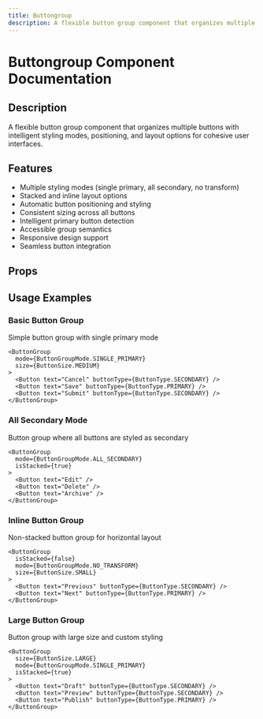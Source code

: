 ```yaml
---
title: Buttongroup
description: A flexible button group component that organizes multiple buttons with intelligent styling modes, positioning, and layout options for cohesive user interfaces.
---
```



# Buttongroup Component Documentation

## Description
A flexible button group component that organizes multiple buttons with intelligent styling modes, positioning, and layout options for cohesive user interfaces.

## Features
- Multiple styling modes (single primary, all secondary, no transform)
- Stacked and inline layout options
- Automatic button positioning and styling
- Consistent sizing across all buttons
- Intelligent primary button detection
- Accessible group semantics
- Responsive design support
- Seamless button integration

## Props

<BlendTypeTable componentMeta={buttongroupMeta} />

## Usage Examples

### Basic Button Group
Simple button group with single primary mode

```tsx
<ButtonGroup 
  mode={ButtonGroupMode.SINGLE_PRIMARY}
  size={ButtonSize.MEDIUM}
>
  <Button text="Cancel" buttonType={ButtonType.SECONDARY} />
  <Button text="Save" buttonType={ButtonType.PRIMARY} />
  <Button text="Submit" buttonType={ButtonType.SECONDARY} />
</ButtonGroup>
```

### All Secondary Mode
Button group where all buttons are styled as secondary

```tsx
<ButtonGroup 
  mode={ButtonGroupMode.ALL_SECONDARY}
  isStacked={true}
>
  <Button text="Edit" />
  <Button text="Delete" />
  <Button text="Archive" />
</ButtonGroup>
```

### Inline Button Group
Non-stacked button group for horizontal layout

```tsx
<ButtonGroup 
  isStacked={false}
  mode={ButtonGroupMode.NO_TRANSFORM}
  size={ButtonSize.SMALL}
>
  <Button text="Previous" buttonType={ButtonType.SECONDARY} />
  <Button text="Next" buttonType={ButtonType.PRIMARY} />
</ButtonGroup>
```

### Large Button Group
Button group with large size and custom styling

```tsx
<ButtonGroup 
  size={ButtonSize.LARGE}
  mode={ButtonGroupMode.SINGLE_PRIMARY}
  isStacked={true}
>
  <Button text="Draft" buttonType={ButtonType.SECONDARY} />
  <Button text="Preview" buttonType={ButtonType.SECONDARY} />
  <Button text="Publish" buttonType={ButtonType.PRIMARY} />
</ButtonGroup>
```

